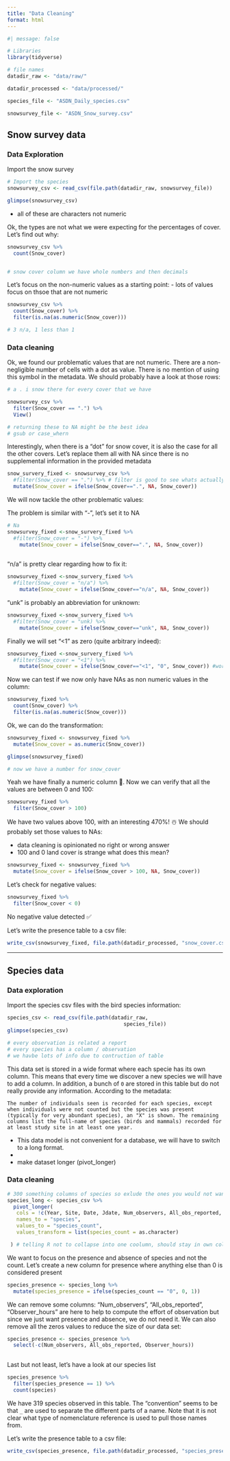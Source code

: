 ```yaml
---
title: "Data Cleaning"
format: html
---
```


```r
#| message: false  

# Libraries
library(tidyverse)

# file names
datadir_raw <- "data/raw/"

datadir_processed <- "data/processed/"

species_file <- "ASDN_Daily_species.csv"

snowsurvey_file <- "ASDN_Snow_survey.csv"
```


## Snow survey data

### Data Exploration

Import the snow survey

```r
# Import the species
snowsurvey_csv <- read_csv(file.path(datadir_raw, snowsurvey_file))

glimpse(snowsurvey_csv)

```
- all of these are characters not numeric

Ok, the types are not what we were expecting for the percentages of cover. Let's find out why:

```r
snowsurvey_csv %>%
  count(Snow_cover)


# snow cover column we have whole numbers and then decimals 
```

Let's focus on the non-numeric values as a starting point:
- lots of values focus on thsoe that are not numeric 

```r
snowsurvey_csv %>%
  count(Snow_cover) %>%
  filter(is.na(as.numeric(Snow_cover)))

# 3 n/a, 1 less than 1 
```

### Data cleaning

Ok, we found our problematic values that are not numeric. There are a non-negligible number of cells with a dot as value. There is no mention of using this symbol in the metadata. We should probably have a look at those rows:

```r
# a . i snow there for every cover that we have 

snowsurvey_csv %>%
  filter(Snow_cover == ".") %>%
  View() 

# returning these to NA might be the best idea 
# gsub or case_whern 


```

Interestingly, when there is a "dot" for snow cover, it is also the case for all the other covers. Let's replace them all with NA since there is no supplemental information in the provided metadata

```r
snow_survery_fixed <- snowsurvey_csv %>%
  #filter(Snow_cover == ".") %>% # filter is good to see whats actually occuring in the datast before applying it 
  mutate(Snow_cover = ifelse(Snow_cover==".", NA, Snow_cover)) 


```

We will now tackle the other problematic values:

The problem is similar with "-", let's set it to NA

```r
# Na
snowsurvey_fixed <-snow_survery_fixed %>% 
  #filter(Snow_cover = "-") %>%
    mutate(Snow_cover = ifelse(Snow_cover==".", NA, Snow_cover)) 
  


```

"n/a" is pretty clear regarding how to fix it:

```r
snowsurvey_fixed <-snow_survery_fixed %>% 
  #filter(Snow_cover = "n/a") %>%
    mutate(Snow_cover = ifelse(Snow_cover=="n/a", NA, Snow_cover)) 
```

"unk" is probably an abbreviation for unknown:

```r
snowsurvey_fixed <-snow_survery_fixed %>% 
  #filter(Snow_cover = "unk) %>%
    mutate(Snow_cover = ifelse(Snow_cover=="unk", NA, Snow_cover)) 
```

Finally we will set "<1" as zero (quite arbitrary indeed):

```r
snowsurvey_fixed <-snow_survery_fixed %>% 
  #filter(Snow_cover = "<1") %>%
    mutate(Snow_cover = ifelse(Snow_cover=="<1", "0", Snow_cover)) #working with character so coerce with 0  
```

Now we can test if we now only have NAs as non numeric values in the column:

```r

snowsurvey_fixed %>%
  count(Snow_cover) %>%
  filter(is.na(as.numeric(Snow_cover)))  

```

Ok, we can do the transformation:

```r
snowsurvey_fixed <- snowsurvey_fixed %>%
  mutate(Snow_cover = as.numeric(Snow_cover))

glimpse(snowsurvey_fixed)

# now we have a number for snow_cover 
```

Yeah we have finally a numeric column 🎉. Now we can verify that all the values are between 0 and 100:

```r
snowsurvey_fixed %>%
  filter(Snow_cover > 100)

```

We have two values above 100, with an interesting 470%! ☃️ We should probably set those values to NAs:

- data cleaning is opinionated no right or wrong answer 
- 100 and 0 land cover is strange what does this mean? 

```r
snowsurvey_fixed <- snowsurvey_fixed %>%
  mutate(Snow_cover = ifelse(Snow_cover > 100, NA, Snow_cover))
```

Let's check for negative values:

```r
snowsurvey_fixed %>%
  filter(Snow_cover < 0)

```

No negative value detected ✅

Let's write the presence table to a csv file:

```r
write_csv(snowsurvey_fixed, file.path(datadir_processed, "snow_cover.csv"))
```

<hr> 


## Species data

### Data exploration

Import the species csv files with the bird species information:

```r
species_csv <- read_csv(file.path(datadir_raw,
                                      species_file))
glimpse(species_csv)

# every observation is related a report 
# every species has a column / observation 
# we havbe lots of info due to contruction of table 
```

This data set is stored in a wide format where each specie has its own column. This means that every time we discover a new species we will have to add a column. In addition, a bunch of `0` are stored in this table but do not really provide any information. According to the metadata:

```
The number of individuals seen is recorded for each species, except when individuals were not counted but the species was present (typically for very abundant species), an "X" is shown. The remaining columns list the full-name of species (birds and mammals) recorded for at least study site in at least one year.
```

- This data model is not convenient for a database, we will have to switch to a long format.
- 

- make dataset longer (pivot_longer)

### Data cleaning

```r
# 300 something columns of species so exlude the ones you would not want 
species_long <- species_csv %>%
  pivot_longer(
   cols = !c(Year, Site, Date, Jdate, Num_observers, All_obs_reported, Observer_hours),
   names_to = "species",
   values_to = "species_count",
   values_transform = list(species_count = as.character)

 ) # telling R not to collapse into one coolumn, should stay in own column 
```

We want to focus on the presence and absence of species and not the count. Let's create a new column for presence where anything else than 0 is considered present

```r
species_presence <- species_long %>%
  mutate(species_presence = ifelse(species_count == "0", 0, 1))

```

We can remove some columns: "Num_observers", "All_obs_reported", "Observer_hours" are here to help to compute the effort of observation but since we just want presence and absence, we do not need it. We can also remove all the zeros values to reduce the size of our data set:

```r
species_presence <- species_presence %>%
  select(-c(Num_observers, All_obs_reported, Observer_hours)) 
  
```

Last but not least, let's have a look at our species list

```r
species_presence %>%
  filter(species_presence == 1) %>%
  count(species)

```

We have 319 species observed in this table. The "convention" seems to be that `_` are used to separate the different parts of a name. Note that it is not clear what type of nomenclature reference is used to pull those names from.

Let's write the presence table to a csv file:

```r
write_csv(species_presence, file.path(datadir_processed, "species_presence.csv"))


```



